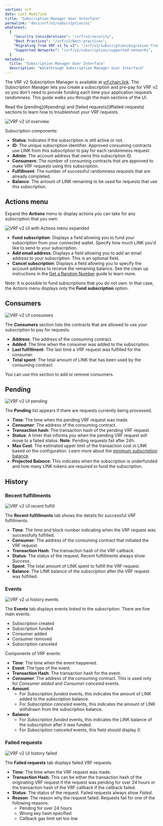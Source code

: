 ```yaml
---
section: vrf
date: Last Modified
title: "Subscription Manager User Interface"
permalink: "docs/vrf/v2/subscription/ui"
whatsnext:
  {
    "Security Considerations": "/vrf/v2/security",
    "Best Practices": "/vrf/v2/best-practices",
    "Migrating from VRF v1 to v2": "/vrf/v2/subscription/migration-from-v1",
    "Supported Networks": "/vrf/v2/subscription/supported-networks",
  }
metadata:
  title: "Subscription Manager User Interface"
  description: "Walkthrough Subscription Manager User Interface"
---
```



<VrfCommon callout="subscription" />

The VRF v2 Subscription Manager is available at [vrf.chain.link](https://vrf.chain.link/). The Subscription Manager lets you create a subscription and pre-pay for VRF v2 so you don't need to provide funding each time your application requests randomness. This guide walks you through the main sections of the UI.

<Aside type="tip" title="Troubleshooting">
  Read the [pending](#pending) and [failed requests](#failed-requests) sections to learn how to troubleshoot your VRF
  requests.
</Aside>

![VRF v2 UI overview](/images/vrf/v2-ui-overview.png)

Subscription components:

- **Status**: Indicates if the subscription is still active or not.
- **ID**: The unique subscription identifier. Approved consuming contracts use LINK from this subscription to pay for each randomness request.
- **Admin**: The account address that owns this subscription ID.
- **Consumers**: The number of consuming contracts that are approved to make VRF requests using this subscription.
- **Fulfillment**: The number of successful randomness requests that are already completed.
- **Balance**: The amount of LINK remaining to be used for requests that use this subscription.

## Actions menu

Expand the **Actions** menu to display actions you can take for any subscription that you own:

![VRF v2 UI with Actions menu expanded](/images/vrf/v2-ui-overview-actions-expanded.png)

- **Fund subscription**: Displays a field allowing you to fund your subscription from your connected wallet.
  Specify how much LINK you'd like to send to your subscription.
- **Add email address**: Displays a field allowing you to add an email address to your subscription. This is an
  optional field.
- **Cancel subscription**: Displays a field allowing you to specify the account address to receive the remaining balance.
  See the clean up instructions in the [Get a Random Number](/vrf/v2/subscription/examples/get-a-random-number/#clean-up) guide to learn more.

Note: It is possible to fund subscriptions that you do not own. In that case, the Actions menu displays only the
**Fund subscription** option.

## Consumers

![VRF v2 UI consumers](/images/vrf/v2-ui-consumers.png)

The **Consumers** section lists the contracts that are allowed to use your subscription to pay for requests.

- **Address**: The address of the consuming contract.
- **Added**: The time when the consumer was added to the subscription.
- **Last fulfillment**: The last time a VRF request was fulfilled for the consumer.
- **Total spent**: The total amount of LINK that has been used by the consuming contract.

You can use this section to add or remove consumers.

## Pending

![VRF v2 UI pending](/images/vrf/v2-ui-pending.png)

The **Pending** list appears if there are requests currently being processed.

- **Time**: The time when the pending VRF request was made.
- **Consumer**: The address of the consuming contract.
- **Transaction hash**: The transaction hash of the pending VRF request.
- **Status**: A timer that informs you when the pending VRF request will move to a failed status. **Note**: Pending requests fail after 24h.
- **Max Cost**: The estimated upper limit of the transaction cost in LINK based on the configuration. Learn more about the [minimum subscription balance](/vrf/v2/subscription/#minimum-subscription-balance).
- **Projected Balance**: This indicates when the subscription is underfunded and how many LINK tokens are required to fund the subscription.

## History

### Recent fulfillments

![VRF v2 UI recent fulfill](/images/vrf/v2-ui-recent-fulfill.png)

The **Recent fulfillments** tab shows the details for successful VRF fulfillments.

- **Time**: The time and block number indicating when the VRF request was successfully fulfilled.
- **Consumer**: The address of the consuming contract that initiated the VRF request.
- **Transaction Hash**: The transaction hash of the VRF callback.
- **Status**: The status of the request. Recent fulfillments always show _Success_.
- **Spent**: The total amount of LINK spent to fulfill the VRF request.
- **Balance**: The LINK balance of the subscription after the VRF request was fulfilled.

### Events

![VRF v2 ui history events](/images/vrf/v2-ui-history-events.png)

The **Events** tab displays events linked to the subscription. There are five main events:

- Subscription created
- Subscription funded
- Consumer added
- Consumer removed
- Subscription canceled

Components of VRF events:

- **Time**: The time when the event happened.
- **Event**: The type of the event.
- **Transaction Hash**: The transaction hash for the event.
- **Consumer**: The address of the consuming contract. This is used only for _Consumer added_ and _Consumer canceled_ events.
- **Amount**:
  - For _Subscription funded_ events, this indicates the amount of LINK added to the subscription balance.
  - For _Subscription canceled_ events, this indicates the amount of LINK withdrawn from the subscription balance.
- **Balance**:
  - For _Subscription funded_ events, this indicates the LINK balance of the subscription after it was funded.
  - For _Subscription canceled_ events, this field should display _0_.

### Failed requests

![VRF v2 UI history failed](/images/vrf/v2-ui-history-failed.png)

The **Failed requests** tab displays failed VRF requests.

- **Time**: The time when the VRF request was made.
- **Transaction Hash**: This can be either the transaction hash of the originating VRF request if the request was pending for over 24 hours _or_ the transaction hash of the VRF callback if the callback failed.
- **Status**: The status of the request. Failed requests always show _Failed_.
- **Reason**: The reason why the request failed. Requests fail for one of the following reasons:
  - Pending for over 24 hours
  - Wrong key hash specified
  - Callback gas limit set too low
